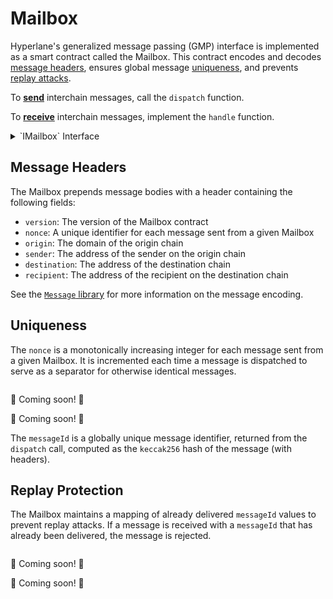 

# Mailbox

Hyperlane's generalized message passing (GMP) interface is implemented as a smart contract called the Mailbox. This contract encodes and decodes [message headers](#message-headers), ensures global message [uniqueness](#uniqueness), and prevents [replay attacks](#replay-protection).

<SimpleMessagingDiagram/>

To [**send**](./send.mdx) interchain messages, call the `dispatch` function.

To [**receive**](./receive.mdx) interchain messages, implement the `handle` function.

<details>
<summary>`IMailbox` Interface</summary>

See the [`IMailbox Interface`](https://github.com/hyperlane-xyz/hyperlane-monorepo/blob/main/solidity/contracts/interfaces/IMailbox.sol) for details.

<Tabs groupId="lang">
<TabItem value="sol" label="Solidity">

```solidity file=<rootDir>/node_modules/@hyperlane-xyz/core/contracts/interfaces/IMailbox.sol
```

</TabItem>
</Tabs>
</details>

## Message Headers

The Mailbox prepends message bodies with a header containing the following fields:

- `version`: The version of the Mailbox contract
- `nonce`: A unique identifier for each message sent from a given Mailbox
- `origin`: The domain of the origin chain
- `sender`: The address of the sender on the origin chain
- `destination`: The address of the destination chain
- `recipient`: The address of the recipient on the destination chain

See the [`Message` library](../libraries/message.mdx) for more information on the message encoding.

## Uniqueness

The `nonce` is a monotonically increasing integer for each message sent from a given Mailbox. It is incremented each time a message is dispatched to serve as a separator for otherwise identical messages.

<Tabs groupId="lang">
<TabItem value="sol" label="Solidity">

```solidity file=<rootDir>/node_modules/@hyperlane-xyz/core/contracts/interfaces/IMailbox.sol#L49
```

</TabItem>
<TabItem value="cw" label="CosmWasm">

🚧 Coming soon! 🚧

</TabItem>
<TabItem value="sl" label="Sealevel">

🚧 Coming soon! 🚧

</TabItem>
</Tabs>

The `messageId` is a globally unique message identifier, returned from the `dispatch` call, computed as the `keccak256` hash of the message (with headers).

## Replay Protection

The Mailbox maintains a mapping of already delivered `messageId` values to prevent replay attacks. If a message is received with a `messageId` that has already been delivered, the message is rejected.

<Tabs groupId="lang">
<TabItem value="sol" label="Solidity">

```solidity file=<rootDir>/node_modules/@hyperlane-xyz/core/contracts/interfaces/IMailbox.sol#L51
```

</TabItem>
<TabItem value="cw" label="CosmWasm">

🚧 Coming soon! 🚧

</TabItem>
<TabItem value="sl" label="Sealevel">

🚧 Coming soon! 🚧

</TabItem>
</Tabs>
